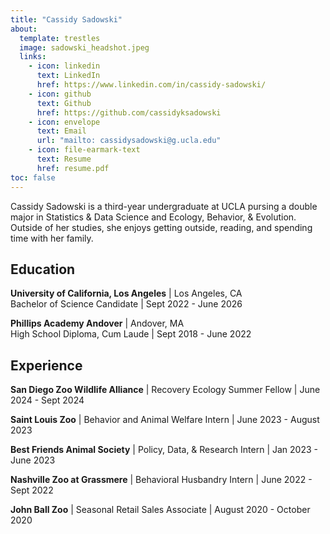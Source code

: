 ```yaml
---
title: "Cassidy Sadowski"
about:
  template: trestles
  image: sadowski_headshot.jpeg
  links:
    - icon: linkedin
      text: LinkedIn
      href: https://www.linkedin.com/in/cassidy-sadowski/
    - icon: github
      text: Github
      href: https://github.com/cassidyksadowski
    - icon: envelope
      text: Email
      url: "mailto: cassidysadowski@g.ucla.edu"
    - icon: file-earmark-text
      text: Resume
      href: resume.pdf
toc: false
---
```


Cassidy Sadowski is a third-year undergraduate at UCLA pursing a double major in Statistics & Data Science and Ecology, Behavior, & Evolution. Outside of her studies, she enjoys getting outside, reading, and spending time with her family.

## Education

**University of California, Los Angeles** | Los Angeles, CA\
Bachelor of Science Candidate | Sept 2022 - June 2026

**Phillips Academy Andover** | Andover, MA\
High School Diploma, Cum Laude | Sept 2018 - June 2022

## Experience

**San Diego Zoo Wildlife Alliance** | Recovery Ecology Summer Fellow | June 2024 - Sept 2024

**Saint Louis Zoo** | Behavior and Animal Welfare Intern | June 2023 - August 2023

**Best Friends Animal Society** | Policy, Data, & Research Intern | Jan 2023 - June 2023

**Nashville Zoo at Grassmere** | Behavioral Husbandry Intern | June 2022 - Sept 2022

**John Ball Zoo** | Seasonal Retail Sales Associate | August 2020 - October 2020







